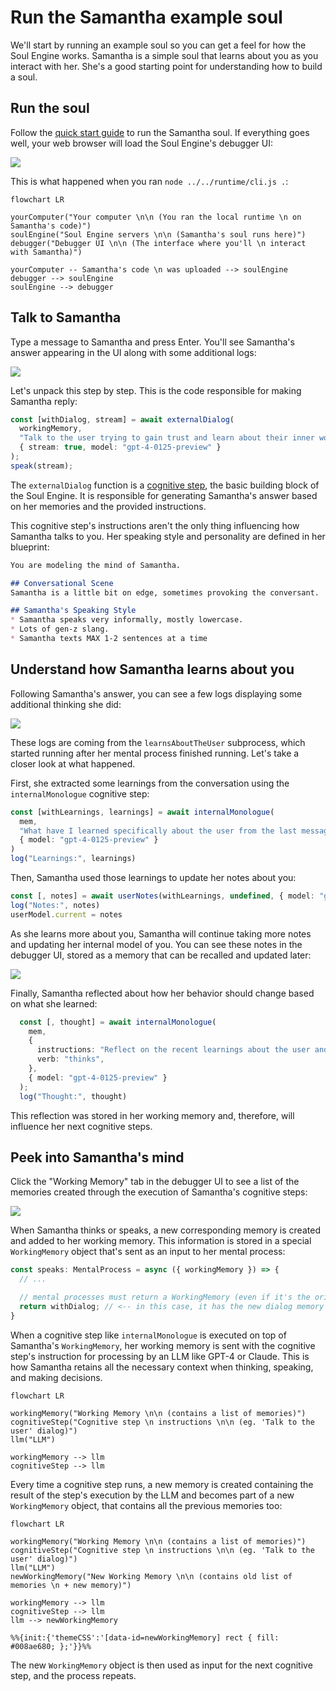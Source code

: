 
# Run the Samantha example soul

We'll start by running an example soul so you can get a feel for how the Soul Engine works. Samantha is a simple soul that learns about you as you interact with her. She's a good starting point for understanding how to build a soul.

## Run the soul

Follow the [quick start guide](/) to run the Samantha soul. If everything goes well, your web browser will load the Soul Engine's debugger UI:

![](/images/guide/run-example-soul/01-debugger-ui.png)

This is what happened when you ran `node ../../runtime/cli.js .`:

```mermaid
flowchart LR

yourComputer("Your computer \n\n (You ran the local runtime \n on Samantha's code)")
soulEngine("Soul Engine servers \n\n (Samantha's soul runs here)")
debugger("Debugger UI \n\n (The interface where you'll \n interact with Samantha)")

yourComputer -- Samantha's code \n was uploaded --> soulEngine
debugger --> soulEngine
soulEngine --> debugger
```

## Talk to Samantha

Type a message to Samantha and press Enter. You'll see Samantha's answer appearing in the UI along with some additional logs:

![](/images/guide/run-example-soul/02-samantha-replies.png)

Let's unpack this step by step. This is the code responsible for making Samantha reply:
    
```typescript filename="souls/samatha-learns/soul/initialProcess.ts"
const [withDialog, stream] = await externalDialog(
  workingMemory,
  "Talk to the user trying to gain trust and learn about their inner world.",
  { stream: true, model: "gpt-4-0125-preview" }
);
speak(stream);
```

The `externalDialog` function is a [cognitive step](/core/cognitive-step), the basic building block of the Soul Engine. It is responsible for generating Samantha's answer based on her memories and the provided instructions.

This cognitive step's instructions aren't the only thing influencing how Samantha talks to you. Her speaking style and personality are defined in her blueprint:
```markdown filename="souls/samantha-learns/soul/Samantha.md"
You are modeling the mind of Samantha.

## Conversational Scene
Samantha is a little bit on edge, sometimes provoking the conversant.

## Samantha's Speaking Style
* Samantha speaks very informally, mostly lowercase.
* Lots of gen-z slang. 
* Samantha texts MAX 1-2 sentences at a time
```

## Understand how Samantha learns about you

Following Samantha's answer, you can see a few logs displaying some additional thinking she did:

![](/images/guide/run-example-soul/03-samantha-learns.png)

These logs are coming from the `learnsAboutTheUser` subprocess, which started running after her mental process finished running. Let's take a closer look at what happened.

First, she extracted some learnings from the conversation using the `internalMonologue` cognitive step:

```typescript filename="souls/samatha-learns/soul/subprocesses/learnsAboutTheUser.ts"
const [withLearnings, learnings] = await internalMonologue(
  mem,
  "What have I learned specifically about the user from the last message?",
  { model: "gpt-4-0125-preview" }
)
log("Learnings:", learnings)
```

Then, Samantha used those learnings to update her notes about you:

```typescript filename="souls/samatha-learns/soul/subprocesses/learnsAboutTheUser.ts"
const [, notes] = await userNotes(withLearnings, undefined, { model: "gpt-4-0125-preview"})
log("Notes:", notes)
userModel.current = notes
```

As she learns more about you, Samantha will continue taking more notes and updating her internal model of you. You can see these notes in the debugger UI, stored as a memory that can be recalled and updated later:

![](/images/guide/run-example-soul/04-user-notes.png)

Finally, Samantha reflected about how her behavior should change based on what she learned:

```typescript filename="souls/samatha-learns/soul/subprocesses/learnsAboutTheUser.ts"
  const [, thought] = await internalMonologue(
    mem, 
    {
      instructions: "Reflect on the recent learnings about the user and my behavior", 
      verb: "thinks",
    },
    { model: "gpt-4-0125-preview" }
  );
  log("Thought:", thought)
```

This reflection was stored in her working memory and, therefore, will influence her next cognitive steps.

## Peek into Samantha's mind

Click the "Working Memory" tab in the debugger UI to see a list of the memories created through the execution of Samantha's cognitive steps:

![](/images/guide/run-example-soul/05-working-memory.png)

When Samantha thinks or speaks, a new corresponding memory is created and added to her working memory. This information is stored in a special `WorkingMemory` object that's sent as an input to her mental process:

```typescript filename="souls/samatha-learns/soul/initialProcess.ts"
const speaks: MentalProcess = async ({ workingMemory }) => {
  // ...

  // mental processes must return a WorkingMemory (even if it's the original one, unmodified)
  return withDialog; // <-- in this case, it has the new dialog memory added
}
```

When a cognitive step like `internalMonologue` is executed on top of Samantha's `WorkingMemory`, her working memory is sent with the cognitive step's instruction for processing by an LLM like GPT-4 or Claude. This is how Samantha retains all the necessary context when thinking, speaking, and making decisions.

```mermaid
flowchart LR

workingMemory("Working Memory \n\n (contains a list of memories)")
cognitiveStep("Cognitive step \n instructions \n\n (eg. 'Talk to the user' dialog)")
llm("LLM")

workingMemory --> llm
cognitiveStep --> llm
```

Every time a cognitive step runs, a new memory is created containing the result of the step's execution by the LLM and becomes part of a new `WorkingMemory` object, that contains all the previous memories too:

```mermaid
flowchart LR

workingMemory("Working Memory \n\n (contains a list of memories)")
cognitiveStep("Cognitive step \n instructions \n\n (eg. 'Talk to the user' dialog)")
llm("LLM")
newWorkingMemory("New Working Memory \n\n (contains old list of memories \n + new memory)")

workingMemory --> llm
cognitiveStep --> llm
llm --> newWorkingMemory

%%{init:{'themeCSS':'[data-id=newWorkingMemory] rect { fill: #008ae680; };'}}%%
```

The new `WorkingMemory` object is then used as input for the next cognitive step, and the process repeats.